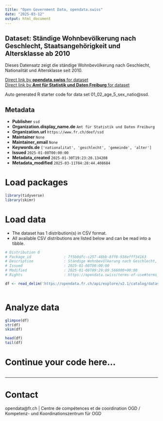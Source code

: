 ```yaml
---
title: "Open Government Data, opendata.swiss"
date: "2025-03-12"
output: html_document
---
```


## Dataset: Ständige Wohnbevölkerung nach Geschlecht, Staatsangehörigkeit und Altersklasse ab 2010

Dieses Datensatz zeigt die ständige Wohnbevölkerung nach Geschlecht, Nationalität und Altersklasse seit 2010.

[Direct link by **opendata.swiss** for dataset](https://opendata.swiss/de/dataset/standige-wohnbevolkerung-nach-geschlecht-staatsangehorigkeit-und-altersklasse-ab-2010)<br>
[Direct link by **Amt für Statistik und Daten Freiburg** for dataset](https://opendata.fr.ch/explore/dataset/01_02_age_5_sex_natio/)

Auto generated R starter code for data set 01_02_age_5_sex_natio@ssd.

## Metadata

- **Publisher** `ssd`
- **Organization.display_name.de** `Amt für Statistik und Daten Freiburg`
- **Organization.url** `https://www.fr.ch/deef/ssd`
- **Maintainer** `None`
- **Maintainer_email** `None`
- **Keywords.de** `['nationalitat', 'geschlecht', 'gemeinde', 'alter']`
- **Issued** `2025-01-08T00:00:00`
- **Metadata_created** `2025-01-30T19:23:20.134208`
- **Metadata_modified** `2025-03-11T04:28:44.408684`


# Load packages

```r

library(tidyverse)
library(skimr)

```

# Load data

-   The dataset has 1 distribution(s) in CSV format.
-   All available CSV distributions are listed below and can be read into a tibble.

```r

# Distribution 0
# Package_id               : 7f5b0dfc-c257-48bb-8ff0-938efff34163
# Description              : Ständige Wohnbevölkerung nach Geschlecht, Staatsangehörigkeit und Altersklasse ab 2010 (csv)
# Issued                   : 2025-01-08T00:00:00
# Modified                 : 2025-01-08T09:29:09.566000+00:00
# Rights                   : https://opendata.swiss/terms-of-use#terms_by

df <- read_delim('https://opendata.fr.ch/api/explore/v2.1/catalog/datasets/01_02_age_5_sex_natio/exports/csv?use_labels=true')



```

# Analyze data

```r

glimpse(df)
str(df)
skim(df)

head(df)
tail(df)

```

# Continue your code here...

```r

```

------------------------------------------------------------------------

# Contact

opendata@fr.ch | Centre de compétences et de coordination OGD / Kompetenz- und Koordinationszentrum für OGD
